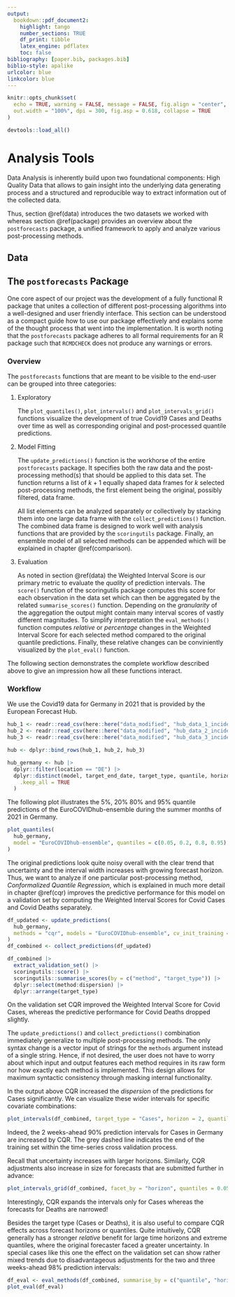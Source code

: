 ```yaml
---
output:
  bookdown::pdf_document2:
    highlight: tango
    number_sections: TRUE
    df_print: tibble
    latex_engine: pdflatex
    toc: false
bibliography: [paper.bib, packages.bib]
biblio-style: apalike
urlcolor: blue
linkcolor: blue
---
```


```r
knitr::opts_chunk$set(
  echo = TRUE, warning = FALSE, message = FALSE, fig.align = "center",
  out.width = "100%", dpi = 300, fig.asp = 0.618, collapse = TRUE
)

devtools::load_all()
```


# Analysis Tools

Data Analysis is inherently build upon two foundational components: High Quality Data that allows to gain insight into the underlying data generating process and a structured and reproducible way to extract information out of the collected data.

Thus, section \@ref(data) introduces the two datasets we worked with whereas section \@ref(package) provides an overview about the `postforecasts` package, a unified framework to apply and analyze various post-processing methods.

## Data {#data}

## The `postforecasts` Package {#package}

One core aspect of our project was the development of a fully functional R package that unites a collection of different post-processing algorithms into a well-designed and user friendly interface.
This section can be understood as a compact guide how to use our package effectively and explains some of the thought process that went into the implementation.
It is worth noting that the `postforecasts` package adheres to all formal requirements for an R package such that `RCMDCHECK` does not produce any warnings or errors.

### Overview {#overview}

The `postforecasts` functions that are meant to be visible to the end-user can be grouped into three categories:

1. Exploratory

    The `plot_quantiles()`, `plot_intervals()` and `plot_intervals_grid()` functions visualize the development of true Covid19 Cases and Deaths over time as well as corresponding original and post-processed quantile predictions.

1. Model Fitting

    The `update_predictions()` function is the workhorse of the entire `postforecasts` package.
    It specifies both the raw data and the post-processing method(s) that should be applied to this data set.
    The function returns a list of $k+1$ equally shaped data frames for $k$ selected post-processing methods, the first element being the original, possibly   filtered, data frame.

    All list elements can be analyzed separately or collectively by stacking them into one large data frame with the `collect_predictions()` function.
    The combined data frame is designed to work well with analysis functions that are provided by the `scoringutils` package.
    Finally, an ensemble model of all selected methods can be appended which will be explained in chapter \@ref(comparison).

1. Evaluation

    As noted in section \@ref(data) the Weighted Interval Score is our primary metric to evaluate the *quality* of prediction intervals.
    The `score()` function of the scoringutils package computes this score for each observation in   the data set which can then be aggregated by the related `summarise_scores()` function.
    Depending on the *granularity* of the aggregation the output might contain many interval scores   of vastly different magnitudes.
    To simplify interpretation the `eval_methods()` function computes *relative* or *percentage* changes in the Weighted Interval Score for each selected method compared to the original quantile predictions.
    Finally, these relative changes can be conviniently visualized by the `plot_eval()` function.

The following section demonstrates the complete workflow described above to give an impression how all these functions interact.


### Workflow {#workflow}

We use the Covid19 data for Germany in $2021$ that is provided by the European Forecast Hub.

```r
hub_1 <- readr::read_csv(here::here("data_modified", "hub_data_1_incidences.csv"))
hub_2 <- readr::read_csv(here::here("data_modified", "hub_data_2_incidences.csv"))
hub_3 <- readr::read_csv(here::here("data_modified", "hub_data_3_incidences.csv"))

hub <- dplyr::bind_rows(hub_1, hub_2, hub_3)

hub_germany <- hub |>
  dplyr::filter(location == "DE") |>
  dplyr::distinct(model, target_end_date, target_type, quantile, horizon,
    .keep_all = TRUE
  )
```

The following plot illustrates the $5$%, $20$% $80$% and $95$% quantile predictions of the EuroCOVIDhub-ensemble during the summer months of $2021$ in Germany.

```r
plot_quantiles(
  hub_germany,
  model = "EuroCOVIDhub-ensemble", quantiles = c(0.05, 0.2, 0.8, 0.95)
)
```

The original predictions look quite noisy overall with the clear trend that uncertainty and the interval width increases with growing forecast horizon.
Thus, we want to analyze if one particular post-processing method, *Conformalized Quantile Regression*, which is explained in much more detail in chapter \@ref(cqr) improves the predictive performance for this model on a validation set by computing the Weighted Interval Scores for Covid Cases and Covid Deaths separately.

```r
df_updated <- update_predictions(
  hub_germany,
  methods = "cqr", models = "EuroCOVIDhub-ensemble", cv_init_training = 0.5
)
df_combined <- collect_predictions(df_updated)
```

```r
df_combined |>
  extract_validation_set() |>
  scoringutils::score() |>
  scoringutils::summarise_scores(by = c("method", "target_type")) |>
  dplyr::select(method:dispersion) |>
  dplyr::arrange(target_type)
```

On the validation set CQR improved the Weighted Interval Score for Covid Cases, whereas the predictive performance for Covid Deaths dropped slightly.

The `update_predictions()` and `collect_predictions()` combination immediately generalize to multiple post-processing methods.
The only syntax change is a vector input of strings for the `methods` argument instead of a single string.
Hence, if not desired, the user does not have to worry about which input and output features each method requires in its raw form nor how exactly each method is implemented.
This design allows for maximum syntactic consistency through masking internal functionality.

In the output above CQR increased the *dispersion* of the predictions for Cases significantly.
We can visualize these wider intervals for specific covariate combinations:

```r
plot_intervals(df_combined, target_type = "Cases", horizon = 2, quantile = 0.05)
```

Indeed, the 2 weeks-ahead $90$% prediction intervals for Cases in Germany are increased by CQR.
The grey dashed line indicates the end of the training set within the time-series cross validation process.

Recall that uncertainty increases with larger horizons.
Similarly, CQR adjustments also increase in size for forecasts that are submitted further in advance:

```r
plot_intervals_grid(df_combined, facet_by = "horizon", quantiles = 0.05)
```

Interestingly, CQR expands the intervals only for Cases whereas the forecasts for Deaths are narrowed!

Besides the target type (Cases or Deaths), it is also useful to compare CQR effects across forecast horizons or quantiles.
Quite intuitively, CQR generally has a stronger *relative* benefit for large time horizons and extreme quantiles, where the original forecaster faced a greater uncertainty.
In special cases like this one the effect on the validation set can show rather mixed trends due to disadvantageous adjustments for the two and three weeks-ahead $98$% prediction intervals:

```r
df_eval <- eval_methods(df_combined, summarise_by = c("quantile", "horizon"))
plot_eval(df_eval)
```
